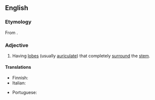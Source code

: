 ==English==

===Etymology===
From {{etyl|New Latin|en}} {{m|la|amplexicaulis}}.

===Adjective===
{{en-adj|-}}

# {{lb|en|botany|of leaves}} Having [[lobe]]s (usually [[auriculate]]) that completely [[surround]] the [[stem]].

====Translations====
{{trans-top|having lobes that completely surround the stem}}
* Finnish: {{t+|fi|sepivä}}
* Italian: {{t|it|amplessicaule}}
{{trans-mid}}
* Portuguese: {{t|pt|amplexicaule}}
{{trans-bottom}}